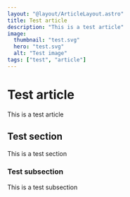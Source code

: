 ```yaml
---
layout: "@layout/ArticleLayout.astro"
title: Test article
description: "This is a test article"
image:
  thumbnail: "test.svg"
  hero: "test.svg"
  alt: "Test image"
tags: ["test", "article"]
---
```


# Test article

This is a test article

## Test section

This is a test section

### Test subsection

This is a test subsection
